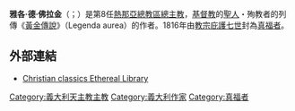{{expand|time=2015-09-26T04:50:11+00:00}}
{{unreferenced|time=2015-09-26T04:50:11+00:00}}
{{Infobox saint|name=[[真福|真福]]雅各·德·佛拉金|image=Jacobus de Voragine Legenda aurea XVe siècle.jpg|caption=雅各·德·佛拉金總主教|titles=[[主教|主教]]|venerated_in=[[天主教|天主教]]|image_size=250px|beatified_by=[[教宗|教宗]][[庇護七世|庇護七世]]|beatified_date=1816年5月11日|birth_place={{flag|Republic of Genoa}}|birth_date=1230年|death_date=1298年|death_place={{flag|Republic of Genoa}}|beatified_place={{flag|Kingdom of Sardinia}}[[熱那亞|熱那亞]]}}
'''雅各·德·佛拉金'''（{{lang-en|'''Jacobus de Voragine'''}}；{{bd|1230年||1298年}}）是第8任[[天主教熱那亞總教區|熱那亞總教區]][[總主教|總主教]]，[[基督教|基督教]]的[[聖人|聖人]]・殉教者的列傳《[[黃金傳說_(書名)|黃金傳說]]》（Legenda aurea）的作者。1816年由[[教宗|教宗]][[庇護七世|庇護七世]]封為[[真福者|真福者]]。

== 外部連結 ==
* [http://www.ccel.org/s/schaff/encyc/encyc06/htm/iii.lv.xxv.htm Christian classics Ethereal Library]

{{DEFAULTSORT:Voragine, Jacopus De}}
[[Category:義大利天主教主教|Category:義大利天主教主教]]
[[Category:義大利作家|Category:義大利作家]]
[[Category:真福者|Category:真福者]]